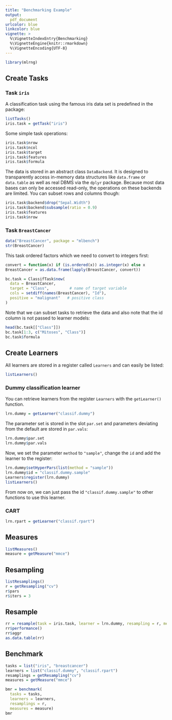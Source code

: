 ```yaml
---
title: "Benchmarking Example"
output:
  pdf_document
urlcolor: blue
linkcolor: blue
vignette: >
  %\VignetteIndexEntry{Benchmarking}
  %\VignetteEngine{knitr::rmarkdown}
  %\VignetteEncoding{UTF-8}
---
```

```r
library(mlrng)
```

## Create Tasks

### Task `iris`

A classification task using the famous iris data set is predefined in the package:
```r
listTasks()
iris.task = getTask("iris")
```
Some simple task operations:
```r
iris.task$nrow
iris.task$ncol
iris.task$target
iris.task$features
iris.task$formula
```
The data is stored in an abstract class `DataBackend`.
It is designed to transparently access in-memory data structures like `data.frame` or `data.table` as well as real DBMS via the `dplyr` package.
Because most data bases can only be accessed read-only, the operations on these backends are limited.
You can subset rows and columns though:
```r
iris.task$backend$drop("Sepal.Width")
iris.task$backend$subsample(ratio = 0.9)
iris.task$features
iris.task$nrow
```

### Task `BreastCancer`

```r
data("BreastCancer", package = "mlbench")
str(BreastCancer)
```
This task ordered factors which we need to convert to integers first:
```r
convert = function(x) if (is.ordered(x)) as.integer(x) else x
BreastCancer = as.data.frame(lapply(BreastCancer, convert))
```
```r
bc.task = ClassifTask$new(
  data = BreastCancer,
  target = "Class",         # name of target variable
  cols = setdiff(names(BreastCancer), "Id"),
  positive = "malignant"   # positive class
)
```
Note that we can subset tasks to retrieve the data and also note that the id column is not passed to learner models:
```r
head(bc.task[["Class"]])
bc.task[1:3, c("Mitoses", "Class")]
bc.task$formula
```

## Create Learners

All learners are stored in a register called `Learners` and can easily be listed:
```r
listLearners()
```

### Dummy classification learner

You can retrieve learners from the register `Learners` with the `getLearner()` function.
```r
lrn.dummy = getLearner("classif.dummy")
```

The parameter set is stored in the slot `par.set` and parameters deviating from the default are stored in `par.vals`:
```r
lrn.dummy$par.set
lrn.dummy$par.vals
```

Now, we set the parameter `method` to `"sample"`, change the `id` and add the learner to the register:
```r
lrn.dummy$setHyperPars(list(method = "sample"))
lrn.dummy$id = "classif.dummy.sample"
Learners$register(lrn.dummy)
listLearners()
```
From now on, we can just pass the id `"classif.dummy.sample"` to other functions to use this learner.

### CART

```r
lrn.rpart = getLearner("classif.rpart")
```

## Measures

```r
listMeasures()
measure = getMeasure("mmce")
```

## Resampling

```r
listResamplings()
r = getResampling("cv")
r$pars
r$iters = 3
```

## Resample

```r
rr = resample(task = iris.task, learner = lrn.dummy, resampling = r, measure = measure)
rr$performance()
rr$aggr
as.data.table(rr)
```

## Benchmark

```r
tasks = list("iris", "breastcancer")
learners = list("classif.dummy", "classif.rpart")
resamplings = getResampling("cv")
measures = getMeasure("mmce")

bmr = benchmark(
  tasks = tasks,
  learners = learners,
  resamplings = r,
  measures = measure)
bmr
```
